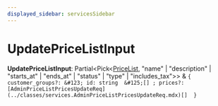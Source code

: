 ```yaml
---
displayed_sidebar: servicesSidebar
---
```



# UpdatePriceListInput

 **UpdatePriceListInput**: Partial&#60;Pick&#60;[PriceList](../classes/services.PriceList.mdx), "name" \| "description" \| "starts_at" \| "ends_at" \| "status" \| "type" \| "includes_tax"&#62;&#62; & ``{ customer_groups?: &#123; id: string  &#125;[] ; prices?: [AdminPriceListPricesUpdateReq](../classes/services.AdminPriceListPricesUpdateReq.mdx)[]  }``
